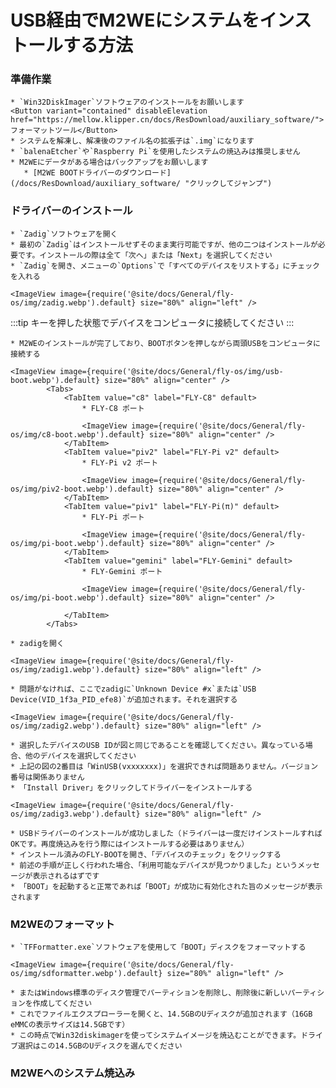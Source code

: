 
# USB経由でM2WEにシステムをインストールする方法

### 準備作業

    * `Win32DiskImager`ソフトウェアのインストールをお願いします
    <Button variant="contained" disableElevation href="https://mellow.klipper.cn/docs/ResDownload/auxiliary_software/">フォーマットツール</Button>
    * システムを解凍し、解凍後のファイル名の拡張子は`.img`になります
    * `balenaEtcher`や`Raspberry Pi`を使用したシステムの焼込みは推奨しません
    * M2WEにデータがある場合はバックアップをお願いします
       * [M2WE BOOTドライバーのダウンロード](/docs/ResDownload/auxiliary_software/ "クリックしてジャンプ")

### ドライバーのインストール

    * `Zadig`ソフトウェアを開く
    * 最初の`Zadig`はインストールせずそのまま実行可能ですが、他の二つはインストールが必要です。インストールの際は全て「次へ」または「Next」を選択してください
    * `Zadig`を開き、メニューの`Options`で「すべてのデバイスをリストする」にチェックを入れる

    <ImageView image={require('@site/docs/General/fly-os/img/zadig.webp').default} size="80%" align="left" />

:::tip
キーを押した状態でデバイスをコンピュータに接続してください
:::

    * M2WEのインストールが完了しており、BOOTボタンを押しながら両頭USBをコンピュータに接続する

    <ImageView image={require('@site/docs/General/fly-os/img/usb-boot.webp').default} size="80%" align="center" />
            <Tabs>
                <TabItem value="c8" label="FLY-C8" default>
                    * FLY-C8 ポート

                    <ImageView image={require('@site/docs/General/fly-os/img/c8-boot.webp').default} size="80%" align="center" />
                </TabItem>
                <TabItem value="piv2" label="FLY-Pi v2" default>
                    * FLY-Pi v2 ポート

                    <ImageView image={require('@site/docs/General/fly-os/img/piv2-boot.webp').default} size="80%" align="center" />
                </TabItem>
                <TabItem value="piv1" label="FLY-Pi(π)" default>
                    * FLY-Pi ポート

                    <ImageView image={require('@site/docs/General/fly-os/img/pi-boot.webp').default} size="80%" align="center" />
                </TabItem>
                <TabItem value="gemini" label="FLY-Gemini" default>
                    * FLY-Gemini ポート

                    <ImageView image={require('@site/docs/General/fly-os/img/pi-boot.webp').default} size="80%" align="center" />

                </TabItem>
            </Tabs>

    * zadigを開く

    <ImageView image={require('@site/docs/General/fly-os/img/zadig1.webp').default} size="80%" align="left" />

    * 問題がなければ、ここでzadigに`Unknown Device #x`または`USB Device(VID_1f3a_PID_efe8)`が追加されます。それを選択する

    <ImageView image={require('@site/docs/General/fly-os/img/zadig2.webp').default} size="80%" align="left" />

    * 選択したデバイスのUSB IDが図と同じであることを確認してください。異なっている場合、他のデバイスを選択してください
    * 上記の図の2番目は「WinUSB(vxxxxxxx)」を選択できれば問題ありません。バージョン番号は関係ありません
    * 「Install Driver」をクリックしてドライバーをインストールする

    <ImageView image={require('@site/docs/General/fly-os/img/zadig3.webp').default} size="80%" align="left" />

    * USBドライバーのインストールが成功しました（ドライバーは一度だけインストールすればOKです。再度焼込みを行う際にはインストールする必要はありません）
    * インストール済みのFLY-BOOTを開き、「デバイスのチェック」をクリックする
    * 前述の手順が正しく行われた場合、「利用可能なデバイスが見つかりました」というメッセージが表示されるはずです
    * 「BOOT」を起動すると正常であれば「BOOT」が成功に有効化された旨のメッセージが表示されます

### M2WEのフォーマット

    * `TFFormatter.exe`ソフトウェアを使用して「BOOT」ディスクをフォーマットする

    <ImageView image={require('@site/docs/General/fly-os/img/sdformatter.webp').default} size="80%" align="left" />

    * またはWindows標準のディスク管理でパーティションを削除し、削除後に新しいパーティションを作成してください
    * これでファイルエクスプローラーを開くと、14.5GBのUディスクが追加されます（16GB eMMCの表示サイズは14.5GBです）
    * この時点でWin32diskimagerを使ってシステムイメージを焼込むことができます。ドライブ選択はこの14.5GBのUディスクを選んでください



### M2WEへのシステム焼込み

<WIN32 />
